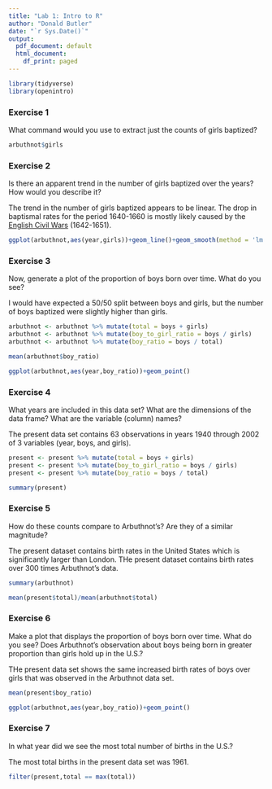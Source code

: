 ```yaml
---
title: "Lab 1: Intro to R"
author: "Donald Butler"
date: "`r Sys.Date()`"
output:
  pdf_document: default
  html_document:
    df_print: paged
---
```


```r
library(tidyverse)
library(openintro)
```

### Exercise 1

What command would you use to extract just the counts of girls baptized?

```r
arbuthnot$girls
```

### Exercise 2

Is there an apparent trend in the number of girls baptized over the years? How would you describe it?

The trend in the number of girls baptized appears to be linear. The drop in baptismal rates for the period 1640-1660 is mostly likely caused by the [English Civil Wars](https://www.history.com/topics/british-history/english-civil-wars) (1642-1651).  

```r
ggplot(arbuthnot,aes(year,girls))+geom_line()+geom_smooth(method = 'lm',formula = y ~ x)

```

### Exercise 3

Now, generate a plot of the proportion of boys born over time. What do you see?

I would have expected a 50/50 split between boys and girls, but the number of boys baptized were slightly higher than girls.  

```r
arbuthnot <- arbuthnot %>% mutate(total = boys + girls)
arbuthnot <- arbuthnot %>% mutate(boy_to_girl_ratio = boys / girls)
arbuthnot <- arbuthnot %>% mutate(boy_ratio = boys / total)

mean(arbuthnot$boy_ratio)

ggplot(arbuthnot,aes(year,boy_ratio))+geom_point()

```


### Exercise 4

What years are included in this data set? What are the dimensions of the data frame? What are the variable (column) names?

The present data set contains 63 observations in years 1940 through 2002 of 3 variables (year, boys, and girls).

```r
present <- present %>% mutate(total = boys + girls)
present <- present %>% mutate(boy_to_girl_ratio = boys / girls)
present <- present %>% mutate(boy_ratio = boys / total)

summary(present)
```


### Exercise 5

How do these counts compare to Arbuthnot’s? Are they of a similar magnitude?

The present dataset contains birth rates in the United States which is significantly larger than London. THe present dataset contains birth rates over 300 times Arbuthnot's data. 

```r
summary(arbuthnot)

mean(present$total)/mean(arbuthnot$total)
```

### Exercise 6

Make a plot that displays the proportion of boys born over time. What do you see? Does Arbuthnot’s observation about boys being born in greater proportion than girls hold up in the U.S.?

THe present data set shows the same increased birth rates of boys over girls that was observed in the Arbuthnot data set.

```r
mean(present$boy_ratio)

ggplot(arbuthnot,aes(year,boy_ratio))+geom_point()
```


### Exercise 7

In what year did we see the most total number of births in the U.S.?

The most total births in the present data set was 1961.

```r
filter(present,total == max(total))
```

